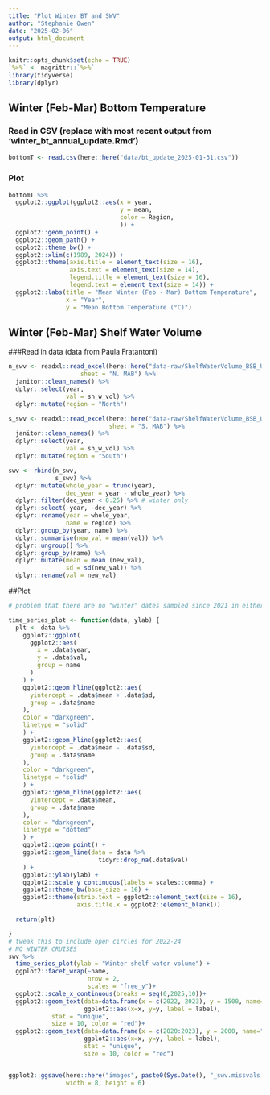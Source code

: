 ```yaml
---
title: "Plot Winter BT and SWV"
author: "Stephanie Owen"
date: "2025-02-06"
output: html_document
---
```


```r
knitr::opts_chunk$set(echo = TRUE)
`%>%` <- magrittr::`%>%`
library(tidyverse)
library(dplyr)
```

## Winter (Feb-Mar) Bottom Temperature

### Read in CSV (replace with most recent output from 'winter_bt_annual_update.Rmd')
```r
bottomT <- read.csv(here::here("data/bt_update_2025-01-31.csv"))
```

### Plot

```r
bottomT %>%
  ggplot2::ggplot(ggplot2::aes(x = year,
                               y = mean,
                               color = Region,
                               )) +
  ggplot2::geom_point() +
  ggplot2::geom_path() + 
  ggplot2::theme_bw() +
  ggplot2::xlim(c(1989, 2024)) +
  ggplot2::theme(axis.title = element_text(size = 16),
                 axis.text = element_text(size = 14),
                 legend.title = element_text(size = 16),
                 legend.text = element_text(size = 14)) +
  ggplot2::labs(title = "Mean Winter (Feb - Mar) Bottom Temperature", 
                x = "Year",
                y = "Mean Bottom Temperature (°C)")
```

## Winter (Feb-Mar) Shelf Water Volume

###Read in data (data from Paula Fratantoni)

```r
n_swv <- readxl::read_excel(here::here("data-raw/ShelfWaterVolume_BSB_Update.xlsx"),       
                    sheet = "N. MAB") %>%
  janitor::clean_names() %>%
  dplyr::select(year,
                val = sh_w_vol) %>%
  dplyr::mutate(region = "North")

s_swv <- readxl::read_excel(here::here("data-raw/ShelfWaterVolume_BSB_Update.xlsx"),
                            sheet = "S. MAB") %>%
  janitor::clean_names() %>%
  dplyr::select(year,
                val = sh_w_vol) %>%
  dplyr::mutate(region = "South")

swv <- rbind(n_swv,
             s_swv) %>%
  dplyr::mutate(whole_year = trunc(year),
                dec_year = year - whole_year) %>%
  dplyr::filter(dec_year < 0.25) %>% # winter only
  dplyr::select(-year, -dec_year) %>%
  dplyr::rename(year = whole_year,
                name = region) %>%
  dplyr::group_by(year, name) %>%
  dplyr::summarise(new_val = mean(val)) %>%
  dplyr::ungroup() %>%
  dplyr::group_by(name) %>%
  dplyr::mutate(mean = mean (new_val),
                sd = sd(new_val)) %>%
  dplyr::rename(val = new_val)
```

##Plot

```r
# problem that there are no "winter" dates sampled since 2021 in either area

time_series_plot <- function(data, ylab) {
  plt <- data %>%
    ggplot2::ggplot(
      ggplot2::aes(
        x = .data$year,
        y = .data$val,
        group = name
      )
    ) +
    ggplot2::geom_hline(ggplot2::aes(
      yintercept = .data$mean + .data$sd,
      group = .data$name
    ),
    color = "darkgreen",
    linetype = "solid"
    ) +
    ggplot2::geom_hline(ggplot2::aes(
      yintercept = .data$mean - .data$sd,
      group = .data$name
    ),
    color = "darkgreen",
    linetype = "solid"
    ) +
    ggplot2::geom_hline(ggplot2::aes(
      yintercept = .data$mean,
      group = .data$name
    ),
    color = "darkgreen",
    linetype = "dotted"
    ) +
    ggplot2::geom_point() +
    ggplot2::geom_line(data = data %>%
                         tidyr::drop_na(.data$val)
    ) +
    ggplot2::ylab(ylab) +
    ggplot2::scale_y_continuous(labels = scales::comma) +
    ggplot2::theme_bw(base_size = 16) +
    ggplot2::theme(strip.text = ggplot2::element_text(size = 16),
                   axis.title.x = ggplot2::element_blank())

  return(plt)

}
# tweak this to include open circles for 2022-24
# NO WINTER CRUISES
swv %>%
  time_series_plot(ylab = "Winter shelf water volume") +
  ggplot2::facet_wrap(~name,
                      nrow = 2,
                      scales = "free_y")+
  ggplot2::scale_x_continuous(breaks = seq(0,2025,10))+
  ggplot2::geom_text(data=data.frame(x = c(2022, 2023), y = 1500, name="South", label="*"),
                     ggplot2::aes(x=x, y=y, label = label),
            stat = "unique",
            size = 10, color = "red")+
  ggplot2::geom_text(data=data.frame(x = c(2020:2023), y = 2000, name="North", label="*"),
                     ggplot2::aes(x=x, y=y, label = label),
                     stat = "unique",
                     size = 10, color = "red")


ggplot2::ggsave(here::here("images", paste0(Sys.Date(), "_swv.missvals.png")),
                width = 8, height = 6)

```

